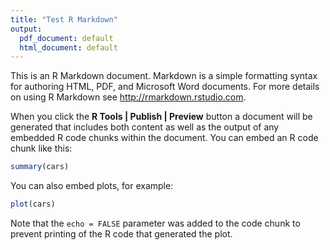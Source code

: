 ---
title: "Test R Markdown"
output:
  pdf_document: default
  html_document: default
---

This is an R Markdown document. Markdown is a simple formatting syntax for authoring HTML, PDF, and Microsoft Word documents. For more 
details on using R Markdown see <http://rmarkdown.rstudio.com>.

When you click the **R Tools | Publish | Preview** button a document will be generated that includes both content as well as the output 
of any embedded R code chunks within the document. You can embed an R code chunk like this:

```{r}
summary(cars)
```

You can also embed plots, for example:

```{r, echo=FALSE}
plot(cars)
```

Note that the `echo = FALSE` parameter was added to the code chunk to prevent printing of the R code that generated the plot.

